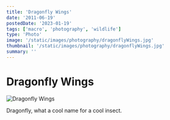 ```yaml
---
title: 'Dragonfly Wings'
date: '2011-06-19'
postedDate: '2023-01-19'
tags: ['macro', 'photography', 'wildlife']
type: 'Photo'
image: '/static/images/photography/dragonflyWings.jpg'
thumbnail: '/static/images/photography/dragonflyWings.jpg'
summary: ''
---
```


# Dragonfly Wings

![Dragonfly Wings](/static/images/photography/dragonflyWings.jpg)

Dragonfly, what a cool name for a cool insect.